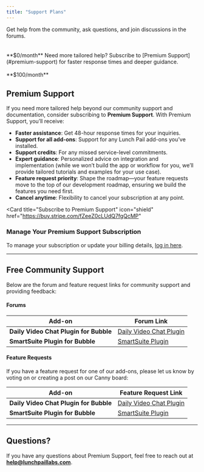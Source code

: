 ```yaml
---
title: "Support Plans"
---
```


<CardGroup cols={2}>
  <Card
    title="Free Community Support"
    icon="comments"
    href="#free-community-support"
  >
    Get help from the community, ask questions, and join discussions in the
    forums.
    <br />
    <br />
    <br />
    **$0/month**
  </Card>
  <Card
    title="Premium Support"
    icon="shield"
    href="https://buy.stripe.com/fZeeZ0cLUdQ7fgQcMP"
  >
    Need more tailored help? Subscribe to [Premium Support](#premium-support)
    for faster response times and deeper guidance.
    <br />
    <br />
    **$100/month**
  </Card>
</CardGroup>

## Premium Support

If you need more tailored help beyond our community support and documentation, consider subscribing to **Premium Support**. With Premium Support, you’ll receive:

- **Faster assistance**: Get 48-hour response times for your inquiries.
- **Support for all add-ons**: Support for any Lunch Pail add-ons you’ve installed.
- **Support credits**: For any missed service-level commitments.
- **Expert guidance**: Personalized advice on integration and implementation (while we won’t build the app or workflow for you, we’ll provide tailored tutorials and examples for your use case).
- **Feature request priority**: Shape the roadmap—your feature requests move to the top of our development roadmap, ensuring we build the features you need first.
- **Cancel anytime**: Flexibility to cancel your subscription at any point.

<Card
  title="Subscribe to Premium Support"
  icon="shield"
  href="https://buy.stripe.com/fZeeZ0cLUdQ7fgQcMP"
></Card>

### Manage Your Premium Support Subscription

To manage your subscription or update your billing details, [log in here](https://billing.stripe.com/p/login/cN2cO37xGbhu9zi7ss).

---

## Free Community Support

Below are the forum and feature request links for community support and providing feedback:

#### Forums

| **Add-on**                             | **Forum Link**                                                                                  |
| -------------------------------------- | ----------------------------------------------------------------------------------------------- |
| **Daily Video Chat Plugin for Bubble** | [Daily Video Chat Plugin](https://forum.bubble.io/t/new-free-plugin-daily-video-chat/153885)    |
| **SmartSuite Plugin for Bubble**       | [SmartSuite Plugin](https://forum.bubble.io/t/integrating-smartsuite-data-with-bubble/296388/2) |

#### Feature Requests

If you have a feature request for one of our add-ons, please let us know by voting on or creating a post on our Canny board:

| **Add-on**                             | **Feature Request Link**                                                                                                  |
| -------------------------------------- | ------------------------------------------------------------------------------------------------------------------------- |
| **Daily Video Chat Plugin for Bubble** | [Daily Video Chat Plugin](https://lunchpaillabs.canny.io/feature-requests?selectedCategory=daily-video-plugin-for-bubble) |
| **SmartSuite Plugin for Bubble**       | [SmartSuite Plugin](https://lunchpaillabs.canny.io/feature-requests?selectedCategory=smartsuite-plugin-for-bubble)        |

---

## Questions?

If you have any questions about Premium Support, feel free to reach out at **[help@lunchpaillabs.com](mailto:help@lunchpaillabs.com)**.
